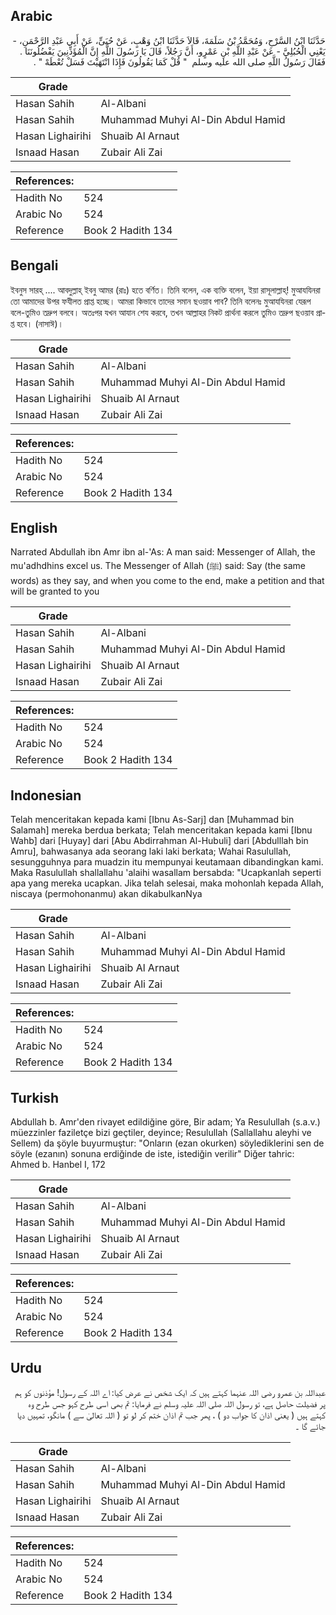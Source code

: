 ## Arabic


<div dir="rtl" lang="ar" style={{fontSize:'larger',backgroundColor:'#f8f9fa',padding:20}}>
حَدَّثَنَا ابْنُ السَّرْحِ، وَمُحَمَّدُ بْنُ سَلَمَةَ، قَالاَ حَدَّثَنَا ابْنُ وَهْبٍ، عَنْ حُيَىٍّ، عَنْ أَبِي عَبْدِ الرَّحْمَنِ، - يَعْنِي الْحُبُلِيَّ - عَنْ عَبْدِ اللَّهِ بْنِ عَمْرٍو، أَنَّ رَجُلاً، قَالَ يَا رَسُولَ اللَّهِ إِنَّ الْمُؤَذِّنِينَ يَفْضُلُونَنَا ‏.‏ فَقَالَ رَسُولُ اللَّهِ صلى الله عليه وسلم ‏ "‏ قُلْ كَمَا يَقُولُونَ فَإِذَا انْتَهَيْتَ فَسَلْ تُعْطَهْ ‏"‏ ‏.‏
</div>
<div style={{backgroundColor:'#f8f9fa',padding:20, marginBottom: 10}}><table> <thead> <tr> <th>Grade</th> <th></th> </tr> </thead> <tbody> <tr><td>Hasan Sahih</td><td>Al-Albani</td></tr><tr><td>Hasan Sahih</td><td>Muhammad Muhyi Al-Din Abdul Hamid</td></tr><tr><td>Hasan Lighairihi</td><td>Shuaib Al Arnaut</td></tr><tr><td>Isnaad Hasan</td><td>Zubair Ali Zai</td></tr></tbody></table><table> <thead> <tr> <th>References:</th> <th></th> </tr> </thead> <tbody><tr><td>Hadith No</td><td>524</td></tr><tr><td>Arabic No</td><td>524</td></tr><tr><td>Reference</td><td>Book 2 Hadith 134</td></tr></tbody></table></div>

## Bengali


<div dir="ltr" lang="bn" style={{fontSize:'larger',backgroundColor:'#f8f9fa',padding:20}}>
ইবনুস সারহ্ .... আবদুল্লাহ্ ইবনু আমর (রাঃ) হতে বর্ণিত। তিনি বলেন, এক ব্যক্তি বলেন, ইয়া রাসূলাল্লাহ্! মুআযযিনরা তো আমাদের উপর ফযীলত প্রাপ্ত হচ্ছে। আমরা কিভাবে তাদের সমান ছওয়াব পাব? তিনি বলেনঃ মুআযযিনরা যেরূপ বলে-তুমিও তদ্রুপ বলবে। অতঃপর যখন আযান শেয করবে, তখন আল্লাহর নিকট প্রার্থনা করলে তুমিও তদ্রুপ ছওয়াব প্রাপ্ত হবে। (নাসাঈ)।
</div>
<div style={{backgroundColor:'#f8f9fa',padding:20, marginBottom: 10}}><table> <thead> <tr> <th>Grade</th> <th></th> </tr> </thead> <tbody> <tr><td>Hasan Sahih</td><td>Al-Albani</td></tr><tr><td>Hasan Sahih</td><td>Muhammad Muhyi Al-Din Abdul Hamid</td></tr><tr><td>Hasan Lighairihi</td><td>Shuaib Al Arnaut</td></tr><tr><td>Isnaad Hasan</td><td>Zubair Ali Zai</td></tr></tbody></table><table> <thead> <tr> <th>References:</th> <th></th> </tr> </thead> <tbody><tr><td>Hadith No</td><td>524</td></tr><tr><td>Arabic No</td><td>524</td></tr><tr><td>Reference</td><td>Book 2 Hadith 134</td></tr></tbody></table></div>

## English


<div dir="ltr" lang="en" style={{fontSize:'larger',backgroundColor:'#f8f9fa',padding:20}}>
Narrated Abdullah ibn Amr ibn al-'As: A man said: Messenger of Allah, the mu'adhdhins excel us. The Messenger of Allah (ﷺ) said: Say (the same words) as they say, and when you come to the end, make a petition and that will be granted to you
</div>
<div style={{backgroundColor:'#f8f9fa',padding:20, marginBottom: 10}}><table> <thead> <tr> <th>Grade</th> <th></th> </tr> </thead> <tbody> <tr><td>Hasan Sahih</td><td>Al-Albani</td></tr><tr><td>Hasan Sahih</td><td>Muhammad Muhyi Al-Din Abdul Hamid</td></tr><tr><td>Hasan Lighairihi</td><td>Shuaib Al Arnaut</td></tr><tr><td>Isnaad Hasan</td><td>Zubair Ali Zai</td></tr></tbody></table><table> <thead> <tr> <th>References:</th> <th></th> </tr> </thead> <tbody><tr><td>Hadith No</td><td>524</td></tr><tr><td>Arabic No</td><td>524</td></tr><tr><td>Reference</td><td>Book 2 Hadith 134</td></tr></tbody></table></div>

## Indonesian


<div dir="ltr" lang="id" style={{fontSize:'larger',backgroundColor:'#f8f9fa',padding:20}}>
Telah menceritakan kepada kami [Ibnu As-Sarj] dan [Muhammad bin Salamah] mereka berdua berkata; Telah menceritakan kepada kami [Ibnu Wahb] dari [Huyay] dari [Abu Abdirrahman Al-Hubuli] dari [Abdulllah bin Amru], bahwasanya ada seorang laki laki berkata; Wahai Rasulullah, sesungguhnya para muadzin itu mempunyai keutamaan dibandingkan kami. Maka Rasulullah shallallahu 'alaihi wasallam bersabda: "Ucapkanlah seperti apa yang mereka ucapkan. Jika telah selesai, maka mohonlah kepada Allah, niscaya (permohonanmu) akan dikabulkanNya
</div>
<div style={{backgroundColor:'#f8f9fa',padding:20, marginBottom: 10}}><table> <thead> <tr> <th>Grade</th> <th></th> </tr> </thead> <tbody> <tr><td>Hasan Sahih</td><td>Al-Albani</td></tr><tr><td>Hasan Sahih</td><td>Muhammad Muhyi Al-Din Abdul Hamid</td></tr><tr><td>Hasan Lighairihi</td><td>Shuaib Al Arnaut</td></tr><tr><td>Isnaad Hasan</td><td>Zubair Ali Zai</td></tr></tbody></table><table> <thead> <tr> <th>References:</th> <th></th> </tr> </thead> <tbody><tr><td>Hadith No</td><td>524</td></tr><tr><td>Arabic No</td><td>524</td></tr><tr><td>Reference</td><td>Book 2 Hadith 134</td></tr></tbody></table></div>

## Turkish


<div dir="ltr" lang="tr" style={{fontSize:'larger',backgroundColor:'#f8f9fa',padding:20}}>
Abdullah b. Amr'den rivayet edildiğine göre, Bir adam; Ya Resulullah (s.a.v.) müezzinler faziletçe bizi geçtiler, deyince; Resulullah (Sallallahu aleyhi ve Sellem) da şöyle buyurmuştur: "Onların (ezan okurken) söylediklerini sen de söyle (ezanın) sonuna erdiğinde de iste, istediğin verilir" Diğer tahric: Ahmed b. Hanbel I, 172
</div>
<div style={{backgroundColor:'#f8f9fa',padding:20, marginBottom: 10}}><table> <thead> <tr> <th>Grade</th> <th></th> </tr> </thead> <tbody> <tr><td>Hasan Sahih</td><td>Al-Albani</td></tr><tr><td>Hasan Sahih</td><td>Muhammad Muhyi Al-Din Abdul Hamid</td></tr><tr><td>Hasan Lighairihi</td><td>Shuaib Al Arnaut</td></tr><tr><td>Isnaad Hasan</td><td>Zubair Ali Zai</td></tr></tbody></table><table> <thead> <tr> <th>References:</th> <th></th> </tr> </thead> <tbody><tr><td>Hadith No</td><td>524</td></tr><tr><td>Arabic No</td><td>524</td></tr><tr><td>Reference</td><td>Book 2 Hadith 134</td></tr></tbody></table></div>

## Urdu


<div dir="rtl" lang="ur" style={{fontSize:'larger',backgroundColor:'#f8f9fa',padding:20}}>
عبداللہ بن عمرو رضی اللہ عنہما کہتے ہیں کہ ایک شخص نے عرض کیا: اے اللہ کے رسول! مؤذنوں کو ہم پر فضیلت حاصل ہے، تو رسول اللہ صلی اللہ علیہ وسلم نے فرمایا: تم بھی اسی طرح کہو جس طرح وہ کہتے ہیں ( یعنی اذان کا جواب دو ) ، پھر جب تم اذان ختم کر لو تو ( اللہ تعالیٰ سے ) مانگو، تمہیں دیا جائے گا ۔
</div>
<div style={{backgroundColor:'#f8f9fa',padding:20, marginBottom: 10}}><table> <thead> <tr> <th>Grade</th> <th></th> </tr> </thead> <tbody> <tr><td>Hasan Sahih</td><td>Al-Albani</td></tr><tr><td>Hasan Sahih</td><td>Muhammad Muhyi Al-Din Abdul Hamid</td></tr><tr><td>Hasan Lighairihi</td><td>Shuaib Al Arnaut</td></tr><tr><td>Isnaad Hasan</td><td>Zubair Ali Zai</td></tr></tbody></table><table> <thead> <tr> <th>References:</th> <th></th> </tr> </thead> <tbody><tr><td>Hadith No</td><td>524</td></tr><tr><td>Arabic No</td><td>524</td></tr><tr><td>Reference</td><td>Book 2 Hadith 134</td></tr></tbody></table></div>